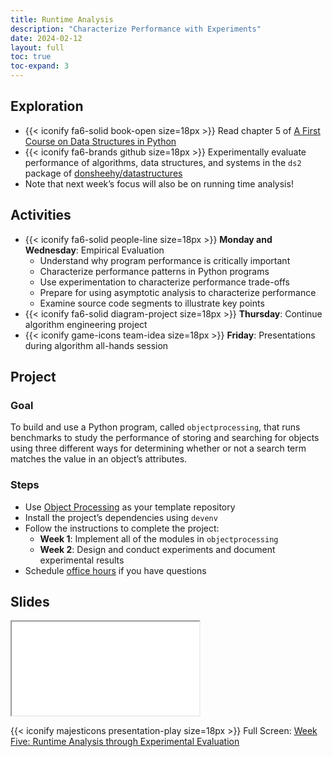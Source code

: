 ```yaml
---
title: Runtime Analysis
description: "Characterize Performance with Experiments"
date: 2024-02-12
layout: full
toc: true
toc-expand: 3
---
```


## Exploration

- {{< iconify fa6-solid book-open size=18px >}} Read chapter 5 of [A First
Course on Data Structures in
Python](https://donsheehy.github.io/datastructures/)
- {{< iconify fa6-brands github size=18px >}} Experimentally evaluate
performance of algorithms, data structures, and systems in the `ds2` package of
[donsheehy/datastructures](https://github.com/donsheehy/datastructures/)
- Note that next week's focus will also be on running time analysis!

## Activities

- {{< iconify fa6-solid people-line size=18px >}} **Monday and Wednesday**:
Empirical Evaluation
  - Understand why program performance is critically important
  - Characterize performance patterns in Python programs
  - Use experimentation to characterize performance trade-offs
  - Prepare for using asymptotic analysis to characterize performance
  - Examine source code segments to illustrate key points
- {{< iconify fa6-solid diagram-project size=18px >}} **Thursday**: Continue algorithm engineering project
- {{< iconify game-icons team-idea size=18px >}} **Friday**: Presentations during algorithm all-hands session

## Project

### Goal

To build and use a Python program, called `objectprocessing`, that runs
benchmarks to study the performance of storing and searching for objects using
three different ways for determining whether or not a search term matches the
value in an object's attributes.

### Steps

- Use [Object Processing](https://github.com/Algorithmology/object-processing-starter) as your template repository
- Install the project's dependencies using `devenv`
- Follow the instructions to complete the project:
  - **Week 1**: Implement all of the modules in `objectprocessing`
  - **Week 2**: Design and conduct experiments and document experimental results
- Schedule [office hours](https://www.gregorykapfhammer.com/schedule/) if you
have questions

## Slides

```{=html}
<iframe class="slide-deck" src="../../slides/weekfive/"></iframe>
```

{{< iconify majesticons presentation-play size=18px >}} Full Screen: [Week Five: Runtime Analysis through Experimental Evaluation](../../slides/weekfive/)
